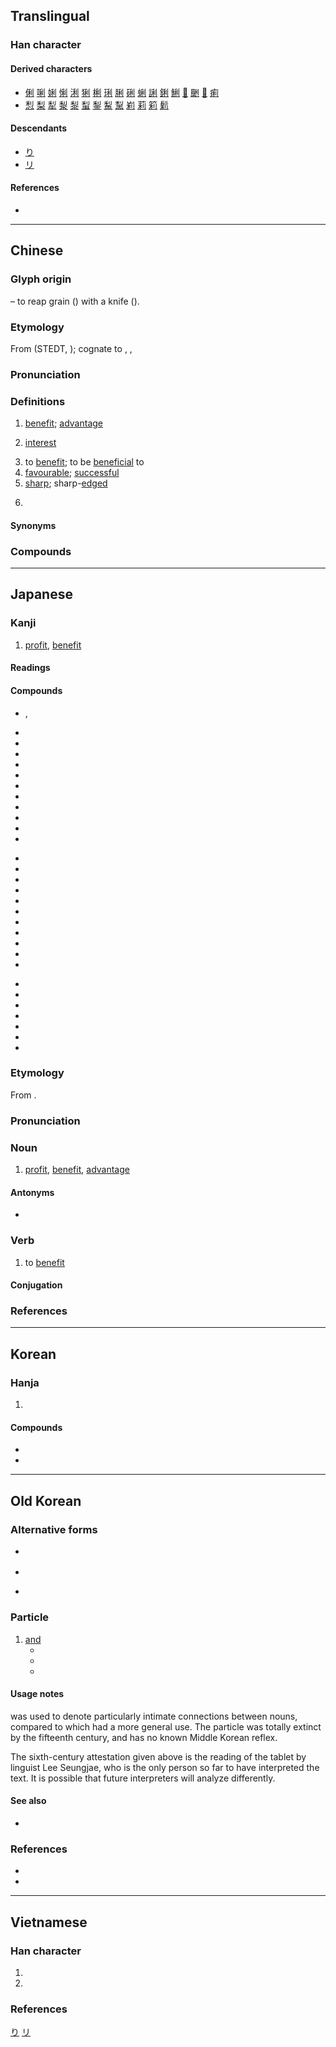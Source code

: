 {{character info}}
{{character info|0xf9dd}}
==Translingual==
{{stroke order|strokes=7}}

===Han character===
{{Han char|rn=18|rad=刀|as=05|sn=7|four=22900|canj=HDLN|ids=⿰禾刂}}

====Derived characters====
* [[俐]] [[唎]] [[娳]] [[悧]] [[浰]] [[猁]] [[梸]] [[琍]] [[脷]] [[䂰]] [[蜊]] [[誗]] [[鋓]] [[鯏]] [[𥚥]] [[䬆]] [[𢈱]] [[痢]]
* [[悡]] [[梨]] [[犁]] [[㴝]] [[𪏭]] [[䖽]] [[鋫]] [[䱘]] [[䵩]] [[峲]] [[莉]] [[筣]] [[鬁]]

====Descendants====
* [[り]]
* [[リ]]

====References====
* {{Han ref|kx=0138.190|dkj=01932|dj=0313.080|hdz=10329.020|uh=5229|ud=21033|bh=A751|bd=42833}}

[[Category:Han characters from which hiragana were derived|り]]
[[Category:Han characters from which katakana were derived|リ]]

----

==Chinese==
{{zh-forms}}

===Glyph origin===
{{Han etyl}}
{{Han compound|禾|t1=[[grain]]|刀|t2=[[knife]]|ls=ic}} – to reap grain ({{zh-l|*禾}}) with a knife ({{zh-l|*刀}}).

===Etymology===
From {{inh|zh|sit-pro|*ri:t||to reap, scrape, shave, cut, sever}}<!---Is this term an exopassive nominal derivative "what is reaped > harvest > profit" of inherited yet unattested OC *''rit''? & then reverbalized to fill out a lexical gap?---> (STEDT, {{zh-ref|Schuessler, 2007}}); cognate to {{cog|lus|rîit||to scrap with a hoe}}, {{cog|gvr|tr=wriqba|t=to scratch}}, {{cog|my|ရိတ်||to cut, reap, mow shave}}

===Pronunciation===
{{zh-pron
|m=lì
|m-s=
|c=lei6
|c-t=lei5
|g=
|h=pfs=li;gd=li4
|j=
|mb=
|md=lé/lê
|md_note=lê - sense “sharp” only
|mn=ml,jj,tw:lāi/ml,jj,tw:lī
|mn_note=lāi - vernacular; lī - literary
|mn-t=li6/lai7
|w=3li
|x=
|mc=y
|oc=y
|ma=y
|ca=LL-Q9186-Justinrleung-利.wav
|cat=n,v,a
}}

===Definitions===
{{zh-hanzi}}

# [[benefit]]; [[advantage]]
# {{lb|zh|finance}} [[interest]]
# to [[benefit]]; to be [[beneficial]] to
# [[favourable]]; [[successful]]
# [[sharp]]; sharp-[[edge]]d
# {{surname|zh}}
#: {{zh-x|利 希 慎|{{w|Lee Hysan|'''Lee''' Hysan}} (Hong Kong businessman involved in opium trade)|C}}

====Synonyms====
{{zh-dial|快-2}}

===Compounds===
{{zh-der|利弊|利滾利|利令智昏|利潤|利用|利上滾利|利欲熏心|利益|利誘|利於|利己|利己主義|利鈍|利劍|利刃|利器|便利店:convenience store|利比亞:Libya|利便|利病|利害|利口|利率|利落|利尿|利權|利索|利息|利息率|利嘴|一本萬利|下利|不利|不利市|不利落|不為利誘|不爽利|不知利害|不計利害|乾淨爽利|互利|亞美利加|亨利|亨利七世|亨利五世|亨利八世|亨利方達|亨利福特|亨利魯斯|什一之利|仁言利博|以利亞|伊利亞德|伊利湖|伊利諾州|伯利恆|伽利略|低利|低利率|佛舍利|便利|便利商店|保加利亞|保險利益|修舊利廢|債利|克利夫蘭|兌換利益|兒童福利|兩利|公利|公賣利益|出師不利|分利|利上加利|利亮|利人|利人利己|利他|利他主義|利刀|利口捷給|利喙贍辭|利國福民|利多|利多出盡|利多於弊|利子|利字當頭|利害得失|利害關係|利尿劑|利己妨人|利巴|利市|利市三倍|利弊互見|利弊參半|利弊得失|利快|利息支出|利息收入|利息費用|利慾|利慾薰心|利析秋毫|利樂|利樂包|利源|利潤所得|利物|利物浦|利率政策|利瑪|利瑪竇|利益團體|利益均霑|利益輸送|利祿|利祿薰心|利稅|利空|利空出盡|利藪|利路|利辭|利錢|利鎖名牽|利雅德|利齒兒|剎帝利|功利|功利主義|功利派|功利論|功名利祿|功成利達|加利波里|勝利|勝利投手|勞工福利|勢利|勢利之交|勢利眼|勢利鬼|匈牙利|卡利撒|厄利垂亞|厚利|反專利|取利|右利|吉利|吉利話|名利|名利兼收|名利場|名利奴|名利客|名利雙收|名成利遂|名目利率|名韁利索|名韁利鎖|哈利發|哈利路亞|唯利是圖|唯利是從|唯利是求|唯利是視|單利|單利法|因利乘便|因勢利導|國民福利|圖利|地利|地利之便|地利人和|地盡其利|坐收漁利|堅甲利兵|大吉大利|大發利市|失利|奈及利亞|套利|奧亨利|奧地利|好利|好利忘義|威脅利誘|威逼利誘|嬴利|安和樂利|害人利己|家庭福利|富貴利達|實質利率|寵利|射利|將本求利|專利|專利地圖|專利權|專利法|小利|尖利|尸利|巧言利口|巴伐利亞|巴利|巴利語|巴雷利|布利斯班|平均利潤|年利|年利率|廢物利用|得利|急功近利|惟利是圖|惟利是營|惟利是逐|慶伯利|成敗利鈍|戰利品|投無不利|抗利尿素|抗戰勝利|拆款利率|招財利市|損人利己|損己利物|散利|文殊師利|既得利益|昧心取利|普利龍|普通利息|智利|智利硝石|暴利|月利|月利率|有利|有利可圖|有害無利|本利|本利比|本大利寬|本小利微|李廣利|榷利|樂利|機利|權利|權利法案|權利金|殉利|殖利|殷民阜利|殺一利百|比利時|毛利|毛利人|毫末之利|水利|水利專家|水利局|水利工程|水利樞紐|水利權|水利資源|求名奪利|求名求利|沒查沒利|沙利文|油加利|法利賽人|法德利|波提且利|流利|流年不利|浚利|浮利|浮名薄利|浮名虛利|淡於名利|淡泊名利|淨利|滾利|漁人之利|漁人得利|漁利|漁翁之利|漁翁得利|澳大利亞|濟人利物|無利可圖|無往不利|燒利市|營利|營利稅|營業利益|爭名奪利|爭名競利|爭名逐利|爭權奪利|爭權攘利|爽利|牌告利率|牟利|特利可得|犀利|獲利|獲利倍蓰|獲利率|玻利維亞|現金股利|瑪利亞|生利|發利市|白利尼|百世之利|盈利|盛衰利害|眉睫之利|短視近利|礱淬利器|社會福利|福利|福利國家|福利指標|福利社|福利社會|私利|秣馬利兵|稅利|競利|節節勝利|節節失利|籠利|紅利|純利|索利|索馬利亞|細利|經濟利潤|綦谿利跂|羊羔利|美利|義大利|義大利獎|義大利菜|老人福利|老年福利|耒耨之利|聖馬利諾|股利|股息股利|股票股利|能牙利爪|自利|自然利率|自私自利|與民爭利|興利|興利剔弊|興利除害|興利除弊|舍利|舍利塔|舍利子|舍利弗|船堅炮利|花利|葛利納|蒙古利亞|蒙哥馬利|蒙臺梭利|薄利|薄利多銷|蘇利南|蝸利蠅名|蝸名蠅利|蠅利蝸名|蠅名蝸利|蠅頭小利|蠅頭微利|複利|複利法|複利計算|西伯利亞|西利西亞|見利忘義|見利思義|規利|謀利|豐功厚利|貨利|貪名圖利|貪名逐利|貪榮慕利|賈利|賣國求利|贏利|赫丘利斯|趕勢利|趨利|趨利避害|輕利|辯口利舌|辯口利辭|農田水利|逆耳利行|逐利爭名|連本帶利|違利赴名|違害就利|邀名射利|邊際利益|重利|重利盤剝|銛利|銳利|鋒利|錐刀之利|阿利安人|阿利曼|除患興利|雅利安|零利|順利|頻頻失利|餘利|馬利|馬利亞|馬利諾會|高利|高利貸|鮑凱利尼|麻利|監利|氟利昂|無利|利川|保利|加利利|加利利海|利津|靈利|無本生利|薩利吉勒干南庫勒}}

{{zh-cat|Intermediate}}

----

==Japanese==

===Kanji===
{{ja-kanji|grade=4|rs=刀05}}

# [[profit]], [[benefit]]

====Readings====
{{ja-readings
|goon=り
|kanon=り
|kun=き-く, よ-い, するど-い, と-し
}}

====Compounds====
{{top3}}
* {{ja-r|砂%利|じゃ%り|[[gravel]]; [[child]]}}, {{ja-r|砂%利|ざ%り|[[gravel]]}}
* {{ja-r|利%益|り%えき}}
* {{ja-r|利%害|り%がい}}
* {{ja-r|利%権|り%けん}}
* {{ja-r|利%己|り%こ}}
* {{ja-r|利%口|り%こう}}
* {{ja-r|利%子|り%し|[[interest]]}}
* {{ja-r|利%鞘|り%ざや|[[profit margin]]}}
* {{ja-r|利%息|り%そく|[[interest]]}}
* {{ja-r|利%発|り%はつ}}
* {{ja-r|利%便|り%べん}}
* {{ja-r|利%便%性|り%べん%せい}}
{{mid3}}
* {{ja-r|利%用%者|り%よう%しゃ}}
* {{ja-r|利%用|り%よう}}
* {{ja-r|利%率|り%りつ|[[interest rate]]}}
* {{ja-r|営%利|えい%り}}
* {{ja-r|鋭%利|えい%り}}
* {{ja-r|元%利|がん%り}}
* {{ja-r|権%利|けん%り}}
* {{ja-r|功%利|こう%り}}
* {{ja-r|功%利%的|こう%り%てき}}
* {{ja-r|功%利%主%義|こう%り%しゅ%ぎ}}
* {{ja-r|高%利|こう%り}}
{{mid3}}
* {{ja-r|高%利%貸し|こう%り%がし}}
* {{ja-r|犀%利|さい%り}}
* {{ja-r|薄%利|はく%り}}
* {{ja-r|福%利|ふく%り}}
* {{ja-r|複%利|ふく%り}}
* {{ja-r|暴%利|ぼう%り}}
* {{ja-r|利%尻%島|^り%しり%-とう}}
{{bottom}}

===Etymology===
{{ja-kanjitab|り|yomi=o}}
From {{bor|sort=り|ja|ltc|-}} {{m|zh|利|tr=lij<sup>H</sup>||profit}}.

===Pronunciation===
{{ja-pron|yomi=o|り|acc=1|acc_ref=DJR,NHK}}

===Noun===
{{ja-noun|り}}

# [[profit]], [[benefit]], [[advantage]]

====Antonyms====
* {{ja-r|害|がい|gloss=[[damage]]}}

===Verb===
{{ja-verb-suru|り}}

# to [[benefit]]

====Conjugation====
{{ja-suru|り}}

===References===
<references/>

----

==Korean==

===Hanja===
{{ko-hanja|[[이롭다|이로울]]|리||이}}

# {{hanja form of|리|[[benefit]]}}

====Compounds====
* {{ko-l|복리|[[welfare]]|福利}}
* {{ko-l|이율|[[interest rate]]|利率}}

----

==Old Korean==

===Alternative forms===
* {{l|oko|刂|tr=*-i}} {{q|''[[w:gugyeol|gugyeol]]'' abbreviation}}
* {{l|oko|伊|tr=*-i}}
* {{l|oko|次|tr=*-i}} {{q|semantically adapted phonogram, potential variant}}

===Particle===
{{head|oko|particle|tr=*-i}}

# [[and]] {{lb|ko|connecting particle for nouns}}
#* {{quote-book|oko|year=mid-6th century|title=Wooden Tablet #221 from Seongsan Sanseong, Haman|text=人'''次'''人嗚|t=many people [lit. people '''and''' people] lamented}}
#* {{quote-book|oko|year=c. 965|author={{w2|ko|균여|均如|tr=Gyunyeo}}|chapter={{w2|ko|수희공덕가|隨喜功德歌|tr=Suhuigongdeok-ga}}|title={{w2|ko|均如傳|均如傳|tr=Gyunyeo-jeon}}|trans-title={{w|Gyunyeo-jeon|Works of Gyunyeo}}|text=佛'''伊'''衆生毛叱所只|t=so that there is no [more] "Buddha '''and''' the sentient beings"}}
#* {{quote-book|oko|year=10th century|title=Interpretive ''jeomto {{w|gugyeol}}'' glosses to Volume 20 of the Jinbon {{w|Avatamsaka Sutra}}|text=一切諸佛<sup>'''刂'''</sup>菩薩|t=Each and every Buddha '''and''' [[w:bodhisattva|bodhisattva]]}}

====Usage notes====
{{l|oko|利|tr=*-i}} was used to denote particularly intimate connections between nouns, compared to {{l|oko|果|tr=*-kwa}} which had a more general use. The particle was totally extinct by the fifteenth century, and has no known Middle Korean reflex.

The sixth-century attestation given above is the reading of the tablet by linguist Lee Seungjae, who is the only person so far to have interpreted the text. It is possible that future interpreters will analyze {{l|oko|次}} differently.

====See also====
* {{l|oko|果|tr=*-kwa|t=and; with|pos=comitative case marker}}

===References===
* {{cite-journal|author=박진호 (Bak Jin-ho)|title=Hyangga haedok-gwa gugeo munbeopsa|script-title=ko:향가 해독과 국어 문법사|trans-title=''Hyangga'' interpretations and the history of Korean grammar|year=2007|journal=Gugeohak|volume=51|pages=313–338}}
* {{cite book|author=이승재 (Lee Seungjae) |year=2017 |title=Mokgan-e girokdoen Godae Han'gugeo|script-title=ko:木簡에 기록된 古代 韓國語|trans-title=The Old Korean Language Inscribed on Wooden Tablets)|publisher=Ilchogak |isbn=978-89-337-0736-4}}

----

==Vietnamese==

===Han character===
{{vi-readings|rs=刀05
|hanviet=lợi-tdcndg;tdcntd;gdhn
|phienthiet=
|nom=lời-tdcndg;tdcntd;gdhn;btcn, lợi-tdcndg;tdcntd;gdhn, rời-tdcndg;tdcntd, rơi-tdcndg, ráy-tdcndg, lì-gdhn
}}

# {{han tu form of|lợi|[[profit]]}}
# {{Nom form of|lời|[[profit]]; [[interest]]}}

===References===
<references/>